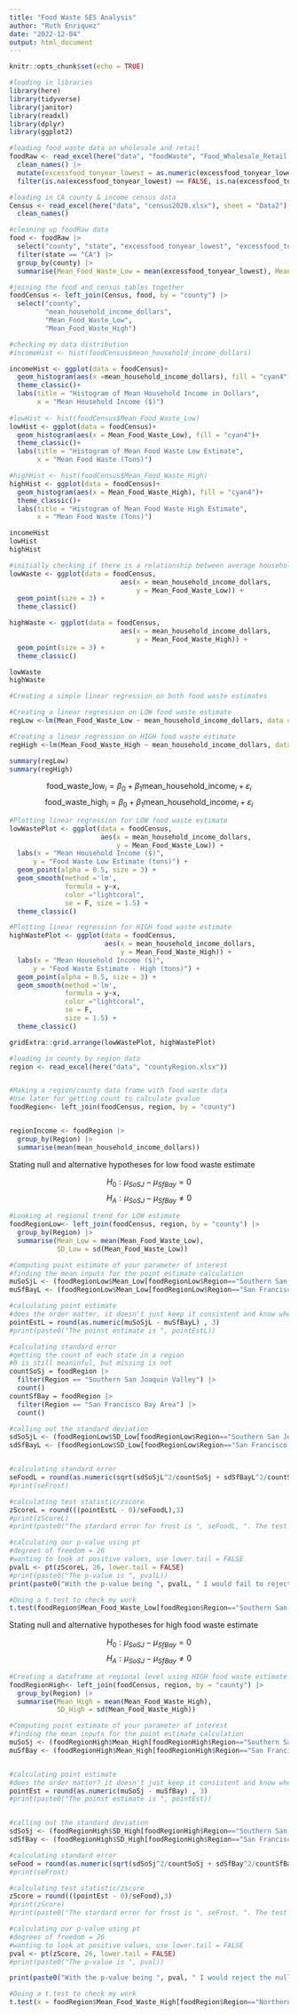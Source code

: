 ```yaml
---
title: "Food Waste SES Analysis"
author: "Ruth Enriquez"
date: "2022-12-04"
output: html_document
---
```


```r
knitr::opts_chunk$set(echo = TRUE)
```

```r
#loading in libraries
library(here)
library(tidyverse)
library(janitor)
library(readxl)
library(dplyr)
library(ggplot2)
```

```r
#loading food waste data on wholesale and retail 
foodRaw <- read_excel(here("data", "foodWaste", "Food_Wholesale_Retail.xlsx"), sheet = "Data") |> 
  clean_names() |> 
  mutate(excessfood_tonyear_lowest = as.numeric(excessfood_tonyear_lowest), excessfood_tonyear_highest = as.numeric(excessfood_tonyear_highest)) |> 
  filter(is.na(excessfood_tonyear_lowest) == FALSE, is.na(excessfood_tonyear_highest) == FALSE, county != "NULL")

#loading in CA county & income census data
Census <- read_excel(here("data", "census2020.xlsx"), sheet = "Data2") |> 
  clean_names()
```

```r
#cleaning up foodRaw data
food <- foodRaw |> 
  select("county", "state", "excessfood_tonyear_lowest", "excessfood_tonyear_highest") |> 
  filter(state == "CA") |> 
  group_by(county) |> 
  summarise(Mean_Food_Waste_Low = mean(excessfood_tonyear_lowest), Mean_Food_Waste_High = mean(excessfood_tonyear_highest))
```

```r
#joining the food and census tables together
foodCensus <- left_join(Census, food, by = "county") |> 
  select("county",
         "mean_household_income_dollars",
         "Mean_Food_Waste_Low",
         "Mean_Food_Waste_High")
```

```r
#checking my data distribution
#incomeHist <- hist(foodCensus$mean_household_income_dollars)

incomeHist <- ggplot(data = foodCensus)+
  geom_histogram(aes(x =mean_household_income_dollars), fill = "cyan4")+
  theme_classic()+
  labs(title = "Histogram of Mean Household Income in Dollars",
       x = "Mean Household Income ($)")
  
#lowHist <- hist(foodCensus$Mean_Food_Waste_Low)
lowHist <- ggplot(data = foodCensus)+
  geom_histogram(aes(x = Mean_Food_Waste_Low), fill = "cyan4")+
  theme_classic()+
  labs(title = "Histogram of Mean Food Waste Low Estimate",
       x = "Mean Food Waste (Tons)")

#highHist <- hist(foodCensus$Mean_Food_Waste_High)
highHist <- ggplot(data = foodCensus)+
  geom_histogram(aes(x = Mean_Food_Waste_High), fill = "cyan4")+
  theme_classic()+
  labs(title = "Histogram of Mean Food Waste High Estimate",
       x = "Mean Food Waste (Tons)")

incomeHist
lowHist
highHist


```



```r
#initially checking if there is a relationship between average household income and average food waste produced
lowWaste <- ggplot(data = foodCensus,
                            aes(x = mean_household_income_dollars,
                                y = Mean_Food_Waste_Low)) +
  geom_point(size = 3) +
  theme_classic()

highWaste <- ggplot(data = foodCensus,
                            aes(x = mean_household_income_dollars,
                                y = Mean_Food_Waste_High)) +
  geom_point(size = 3) +
  theme_classic()

lowWaste
highWaste
```

```r
#Creating a simple linear regression on both food waste estimates

#Creating a linear regression on LOW food waste estimate
regLow <-lm(Mean_Food_Waste_Low ~ mean_household_income_dollars, data =foodCensus)

#Creating a linear regression on HIGH food waste estimate
regHigh <-lm(Mean_Food_Waste_High ~ mean_household_income_dollars, data =foodCensus)

summary(regLow)
summary(regHigh)
```
$$ \text{food_waste_low}_i = \beta_0 + \beta_1 \text{mean_household_income}_i + \varepsilon_i $$
$$ \text{food_waste_high}_i = \beta_0 + \beta_1 \text{mean_household_income}_i + \varepsilon_i $$
```r
#Plotting linear regression for LOW food waste estimate
lowWastePlot <- ggplot(data = foodCensus,
                       aes(x = mean_household_income_dollars,
                           y = Mean_Food_Waste_Low)) +
  labs(x = "Mean Household Income ($)",
      y = "Food Waste Low Estimate (tons)") +
  geom_point(alpha = 0.5, size = 3) + 
  geom_smooth(method ='lm', 
              formula = y~x, 
              color ="lightcoral", 
              se = F, size = 1.5) +
  theme_classic()

#Plotting linear regression for HIGH food waste estimate
highWastePlot <- ggplot(data = foodCensus,
                        aes(x = mean_household_income_dollars,
                            y = Mean_Food_Waste_High)) +
  labs(x = "Mean Household Income ($)",
      y = "Food Waste Estimate - High (tons)") +
  geom_point(alpha = 0.5, size = 3) + 
  geom_smooth(method ='lm',
              formula = y~x,
              color ="lightcoral",
              se = F,
              size = 1.5) +
  theme_classic()

gridExtra::grid.arrange(lowWastePlot, highWastePlot)
```

```r
#loading in county by region data
region <- read_excel(here("data", "countyRegion.xlsx"))


#Making a region/county data frame with food waste data
#Use later for getting count to calculate pvalue
foodRegion<- left_join(foodCensus, region, by = "county")


regionIncome <- foodRegion |> 
  group_by(Region) |> 
  summarise(mean(mean_household_income_dollars))

```


Stating null and alternative hypotheses for low food waste estimate

$$H_{0}: \mu_{SoSJ} - \mu_{SfBay} = 0$$ $$H_{A}: \mu_{SoSJ} - \mu_{SfBay} \neq 0$$

```r
#Looking at regional trend for LOW estimate
foodRegionLow<- left_join(foodCensus, region, by = "county") |> 
  group_by(Region) |> 
  summarise(Mean_Low = mean(Mean_Food_Waste_Low),
            SD_Low = sd(Mean_Food_Waste_Low))

#Computing point estimate of your parameter of interest
#finding the mean inputs for the point estimate calculation
muSoSjL <- (foodRegionLow$Mean_Low[foodRegionLow$Region=="Southern San Joaquin Valley"])
muSfBayL <- (foodRegionLow$Mean_Low[foodRegionLow$Region=="San Francisco Bay Area"])

#calculating point estimate
#does the order matter, it doesn't just keep it consistent and know where in the graph you're looking at data.
pointEstL = round(as.numeric(muSoSjL - muSfBayL) , 3)
#print(paste0("The poinst estimate is ", pointEstL))

#calculating standard error
#getting the count of each state in a region
#0 is still meaninful, but missing is not
countSoSj = foodRegion |> 
  filter(Region == "Southern San Joaquin Valley") |> 
  count()
countSfBay = foodRegion |> 
  filter(Region == "San Francisco Bay Area") |> 
  count()

#calling out the standard deviation
sdSoSjL <- (foodRegionLow$SD_Low[foodRegionLow$Region=="Southern San Joaquin Valley"])
sdSfBayL <- (foodRegionLow$SD_Low[foodRegionLow$Region=="San Francisco Bay Area"])


#calculating standard error
seFoodL = round(as.numeric(sqrt(sdSoSjL^2/countSoSj + sdSfBayL^2/countSfBay)),3)
#print(seFrost)

#calculating test statistic/zscore
zScoreL = round(((pointEstL - 0)/seFoodL),3)
#print(zScoreL)
#print(paste0("The stardard error for frost is ", seFoodL, ". The test statistic or zscore is ", zScoreL))

#calculating our p-value using pt
#degrees of freedom = 26
#wanting to look at positive values, use lower.tail = FALSE
pvalL <- pt(zScoreL, 26, lower.tail = FALSE)
#print(paste0("The p-value is ", pvalL))
print(paste0("With the p-value being ", pvalL, " I would fail to reject the null hypothesis because of p-value is less than our alpha"))

```

```r
#Doing a t.test to check my work
t.test(foodRegion$Mean_Food_Waste_Low[foodRegion$Region=="Southern San Joaquin Valley"], foodRegion$Mean_Food_Waste_Low[foodRegion$Region=="San Francisco Bay Area"])
```

Stating null and alternative hypotheses for high food waste estimate

$$H_{0}: \mu_{SoSJ} - \mu_{SfBay} = 0$$ $$H_{A}: \mu_{SoSJ} - \mu_{SfBay} \neq 0$$

```r
#Creating a dataframe at regional level using HIGH food waste estimate
foodRegionHigh<- left_join(foodCensus, region, by = "county") |> 
  group_by(Region) |> 
  summarise(Mean_High = mean(Mean_Food_Waste_High),
            SD_High = sd(Mean_Food_Waste_High))

#Computing point estimate of your parameter of interest
#finding the mean inputs for the point estimate calculation
muSoSj <- (foodRegionHigh$Mean_High[foodRegionHigh$Region=="Southern San Joaquin Valley"])
muSfBay <- (foodRegionHigh$Mean_High[foodRegionHigh$Region=="San Francisco Bay Area"])


#calculating point estimate
#does the order matter? it doesn't just keep it consistent and know where in the graph you're looking at data.
pointEst = round(as.numeric(muSoSj - muSfBay) , 3)
#print(paste0("The poinst estimate is ", pointEst))


#calling out the standard deviation
sdSoSj <- (foodRegionHigh$SD_High[foodRegionHigh$Region=="Southern San Joaquin Valley"])
sdSfBay <- (foodRegionHigh$SD_High[foodRegionHigh$Region=="San Francisco Bay Area"])

#calculating standard error
seFood = round(as.numeric(sqrt(sdSoSj^2/countSoSj + sdSfBay^2/countSfBay)),3)
#print(seFrost)

#calculating test statistic/zscore
zScore = round(((pointEst - 0)/seFood),3)
#print(zScore)
#print(paste0("The stardard error for frost is ", seFrost, ". The test statistic or zscore is ", zScore))

#calculating our p-value using pt
#degrees of freedom = 26
#wanting to look at positive values, use lower.tail = FALSE
pval <- pt(zScore, 26, lower.tail = FALSE)
#print(paste0("The p-value is ", pval))

print(paste0("With the p-value being ", pval, " I would reject the null hypothesis because of p-value is less than our alpha"))
```

```r
#Doing a t.test to check my work
t.test(x = foodRegion$Mean_Food_Waste_High[foodRegion$Region=="Northern San Joaquin Valley"], y = foodRegion$Mean_Food_Waste_High[foodRegion$Region=="San Francisco Bay Area"])
```









